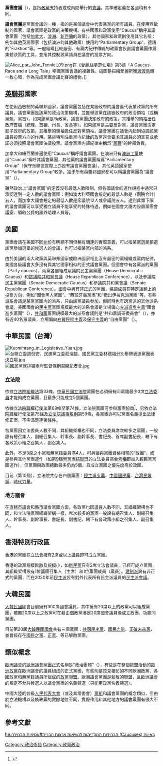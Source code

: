 '''黨團會議'''（{{lang-en|Caucus}}），是指[[政黨|政黨]]支持者或成員間舉行的[[會議|會議]]，其準確定義在各國稍有不同。

'''[[議會黨團|議會黨團]]'''是黨團會議的一種，指的是某個議會中代表某黨的所有議員。在使用西敏制的國家，議會黨團是政黨的決策機構。有些國家和政黨使用“Caucus”稱呼其議會黨團（包括[[加拿大|加拿大]]、[[澳洲|澳洲]]、[[新西蘭|新西蘭]]的政黨）。其他國家和政黨則使用其它名稱：例如其他英語國家（包括澳洲的其他政黨）使用的“Parliamentary Group”、德語的“Fraktion”等。一般組織比較嚴密、有黨内紀律傳統的政黨會設置議會黨團作爲集體決策的工具，並用其控制該黨議員在議會的投票方向。

[[File:Alice_par_John_Tenniel_09.png|right]]在《[[愛麗絲夢遊仙境|愛麗絲夢遊仙境]]》第3章「A Caucus-Race and a Long Tale」嘲諷黨團會議的複雜性。這圖是描繪愛麗斯獲[[渡渡鳥|渡渡鳥]]頒一枚心環，作為完成黨團會議比賽的禮物。]]

== [[英聯邦|英聯邦]]國家 ==
在使用西敏制的英聯邦國家，議會黨團包括在某級政府的議會裏代表某政黨的所有議員。議會黨團是該黨的政治決策機構，並推舉該黨在該級政府的政治領袖（或稱黨魁、黨首）。如果該黨是執政黨，議會黨團決定政府的政策，其推舉的領袖出任政府首腦（總理、首相、州長、省長等）。如果該黨是主要反對黨，議會黨團決定影子政府的政策，其推舉的領袖擔任反對黨領袖。議會黨團在議會内起到協調該黨議員投票方向的作用。某些特別注重黨内紀律的政黨還會要求其議員必須宣誓或承諾必須按照議會黨團決議投票。議會黨團内部紀律由稱爲“[[黨鞭|黨鞭]]”的幹部負責。

加拿大和紐西蘭普遍使用“Caucus”稱呼議會黨團。在澳洲只有[[澳洲工黨|澳洲工黨]]使用“Caucus”稱呼其議會黨團，其他黨的議會黨團稱爲“Parliamentary Group”（保守派聯盟實際上亦設有議會黨團會議）。其他英語國家使用“Parliamentary Group”較多。幾乎所有英聯邦國家都可以稱議會黨團為“議會黨”（{{lang-en|Parliamentary party}}）。

雖然政治上“議會黨團”的定義沒有最低人數限制，但各國議會的運作規程中通常只承認達到一定人數的議會黨團：例如澳大利亞國會規定的最低人數是（兩院合計）五人，而加拿大國會規定的最低人數是衆議院12人或參議院五人。達到此類下限的議會黨團可以享受獨立議員不能享受的特殊待遇，例如在國會大廈内設置黨團會議室、領取公費的額外助理人員等。

== 美國 ==
{{see also|美国总统初选}}
黨團會議在美國不同[[州|州]]份有明顯不同但稍有關連的實際意義，可以指某黨選民預選該黨參加選舉的候選人的會議，也可以指某黨内部的派系。

由於美國的兩大政黨與英聯邦國家或歐洲國家相比沒有嚴密的黨組織或黨内紀律，美國各級議會大多沒有與其它國家相似的正式議會黨團。但國會中有各黨派的黨團（Party caucus），兩黨各自組成眾議院民主黨黨團（House Democratic Caucus）和[[眾議院共和黨會議|眾議院共和黨會議]]（House Republican Conference），以及參議院民主黨黨團（Senate Democratic Caucus）和參議院共和黨會議（Senate Republican Conference）。國會中另有非正式的黨團，協調成員在特定議題上的投票方向，例如“國會黑人黨團”、“西班牙裔黨團”和“撤出伊拉克派黨團”等。有些派系會議是某黨黨團内的派系，只由該黨議員参加，但同時也有跨黨派的其他派系會議。美國國會的[[民主黨_(美國)|民主黨]]黨團規模最大的派系會議是立場偏向[[左派|左派]][[進步主義|進步主義]]“國會進步黨團”（{{lang-en|Congressional Progressive Caucus}}），[[共和黨_(美國)|共和黨]]黨團規模最大的派系會議則是“共和黨調研委員會”（{{lang-en|Republican Study Committee}}），亦有近40名眾議員，立場偏向[[右翼民粹主義|右翼民粹主義]]及[[保守主義|保守主義]]的“自由黨團”（{{lang-en|Freedom Caucus}}）。

== 中華民國（台灣） ==
[[File:Kuomintang_in_Legislative_Yuan.jpg|thumb]]
[[File:台聯立委周倪安、民進黨立委莊瑞雄、國民黨立委林德福分別舉牌表達黨團表決立場.jpg|thumb]]
[[File:國民黨就排審兩岸監督條例召開記者會.jpg|thumb]]

=== 立法院 ===
依據[[s:立法院組織法_(民國105年)|立法院組織法]]第33條，[[中華民國|中華民國]][[立法院|立法院]]黨團在必須擁有同黨籍最少3席[[立法委員|立法委員]]才能夠成立黨團，且最多只能成立5個黨團。

依據[[s:立法院職權行使法_(民國107年)|立法院職權行使法]]第68條至第74條，立法院黨團可参與黨團協商<ref>{{Cite web|url=https://lis.ly.gov.tw/lylgmeetc/lgmeetkm?$$APIINTMEET!!XX%28KI%3D%E9%BB%A8%E5%9C%98%E5%8D%94%E5%95%86%29|title=立法院議事及發言系統|author=[[立法院|立法院]]|date=|publisher=[[立法院|立法院]]|language=Zh-hant|accessdate=2019年6月18日|quote=|archive-url=|archive-date=|dead-url=no}}</ref>，另依立法院職權行使法第75條及[[s:立法院議事規則_(民國97年)|立法院議事規則]]第59條，各黨團亦可以黨團名義提出法律修正案，不需滿足連署條件。

各黨團因立法委員人數不同，其組織架構也不同，立法委員席次較多之黨團，一般設有總召集人、副總召集人、幹事長、副幹事長、書記長、首席副書記長，轄下有各政策小組之召集人、副召集人。

此外，不足3席之小黨和無黨籍委員滿4人，可另組與黨團資格相當的“政團”，或是參與其他黨團運作（如[[第9屆中華民國立法委員名單|第9屆]][[無黨團結聯盟|無黨團結聯盟]]的立法委員[[高金素梅|高金素梅]]即加入親民黨黨團運作），但黨團與政團總數最多仍為5個，且成立黨團之優先度高於政團。

目前（第10屆），立法院共存在四個黨團：[[民主進步黨|民主進步黨]]、[[中國國民黨|中國國民黨]]、[[台灣民眾黨_(2019年)|台灣民眾黨]]、[[時代力量|時代力量]]。

=== 地方議會 ===
在[[直轄市_(中華民國)|直轄市]][[議會|議會]]和[[縣_(中華民國)|縣]][[市_(中華民國)|市]]議會黨團方面，各政黨也因[[議員|議員]]人數不同，其組織架構也不同，和立法院黨團組織架構一樣，席次較多的黨團一般設有總召集人、副總召集人、幹事長、副幹事長、書記長、副書記，轄下有各政策小組之召集人、副召集人。

== 香港特別行政區 ==
[[中華人民共和國香港特別行政區|香港]]的黨團在[[香港立法會|立法會]]擁有2席或以上[[香港特別行政區立法會|議員]]即可成立黨團。

香港的政黨規模鬆散及規模小，如[[新民黨_(香港)|新民黨]]只有2席立法會議員，已經可成立黨團，其組織架構設有1位黨團召集人（主席）和1位黨團成員（黨員）。[[建制派_(香港)|建制派]]設有非正式的黨團，而在2020年前[[民主派_(香港)|民主派]]設有對外代表所有民主派議員的[[民主派會議|民主派會議]]。

== 大韓民國 ==
[[大韓民國|大韓民國]]國會目前擁有300席國會議員，其中擁有20席以上的政黨可以組成黨團，若無20席以上之政黨可在藉由個政黨湊足20席國會議員後成立政團，功能同黨團。

目前第20屆[[大韓民國國會|大韓民國國會]]共有三個黨團：[[共同民主黨|共同民主黨]]、[[國民力量|國民力量]]、[[正確未來黨|正確未來黨]]，並曾經存在[[國民之黨|國民之黨]]、[[正黨|正黨]]、{{link-ko|和平與正義|평화와 정의의 의원 모임}}等已解散黨團。

== 類似概念 ==
[[歐洲議會|歐洲議會]]的[[歐洲議會黨團|歐洲議會黨團]]正式名稱是“政治團體”（{{lang-en|Political Group}}），有些是在整個歐盟活動的[[歐洲政黨|歐洲政黨]]在歐洲議會的議員組成的正式黨團，有些則是政見相仿的不同歐洲政黨、各國政黨和無黨籍議員所組成的[[政黨聯盟|政黨聯盟]]。歐洲議會黨團是鬆散的聯盟，且歐洲議會的規定不允許候選人以議會黨團的名義競選（只能用政黨名義競選）。

中國大陸的各級[[人民代表大會|人民代表大會]]（或及其常委會）[[黨組|黨組]]和議會黨團的概念類似，但由於立法機構以及執政黨的實際地位不同，實際作用和其他地方的議會黨團有很大不同。

== 參考文獻 ==
{{reflist}}

[[Category:政治術語|Category:政治術語]]
[[Category:政黨政治|Category:政黨政治]]

[[he:הבחירות_המקדימות_לנשיאות_ארצות_הברית#אסיפות_הבחירה_(Caucuses)_באיווה|he:הבחירות המקדימות לנשיאות ארצות הברית#אסיפות הבחירה (Caucuses) באיווה]]
